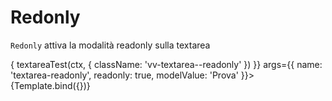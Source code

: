 

<Meta title="Components/Textarea/Props/Readonly" component={VvTextarea} />

# Redonly

`Redonly` attiva la modalità readonly sulla textarea

<Canvas>
	<Story
		name="Readonly"
		play={async (ctx) => {
			textareaTest(ctx, {
				className: 'vv-textarea--readonly'
			})
		}}
		args={{
			name: 'textarea-readonly',
			readonly: true,
			modelValue: 'Prova'
		}}>
		{Template.bind({})}
	</Story>
</Canvas>
